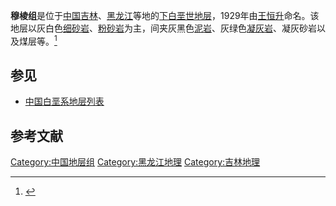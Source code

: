 {{Infobox rockunit
| name           = 穆棱组
| period         = 下白垩世
| age            = 
| image          = 
| imagesize      = 
| caption        = 
| type           = [[组_(地质学)|组]]
| prilithology   = 灰白色[[细砂岩|细砂岩]]、[[粉砂岩|粉砂岩]]
| otherlithology = 灰黑色[[泥岩|泥岩]]、灰绿色[[凝灰岩|凝灰岩]]、凝灰砂岩以及煤层等
| namedfor       = 
| namedby        = [[王恒升|王恒升]]
| region         = [[吉林|吉林]]、[[黑龙江|黑龙江]]等地
| country        = {{PRC}}
| coordinates    =
| unitof         =
| subunits       = 
| underlies      = [[东山组|东山组]]
| overlies       = [[城子河组|城子河组]]
| thickness      = 
| extent         =
| area           = 
| map            = 
| map_caption    = 
}}
'''穆棱组'''是位于[[中国|中国]][[吉林|吉林]]、[[黑龙江|黑龙江]]等地的[[下白垩世|下白垩世]][[地层|地层]]，1929年由[[王恒升|王恒升]]命名。该地层以灰白色[[细砂岩|细砂岩]]、[[粉砂岩|粉砂岩]]为主，间夹灰黑色[[泥岩|泥岩]]、灰绿色[[凝灰岩|凝灰岩]]、凝灰砂岩以及煤层等。<ref>{{cite book | title=《中国岩石地层辞典》 | publisher=中国地质大学出版社 | author=高振家、陈克强、魏家庸 | year=2000}}</ref>

== 参见 ==
* [[中国白垩系地层列表|中国白垩系地层列表]]

== 参考文献 ==
{{Reflist}}

{{地质小作品}}

[[Category:中国地层组|Category:中国地层组]]
[[Category:黑龙江地理|Category:黑龙江地理]]
[[Category:吉林地理|Category:吉林地理]]